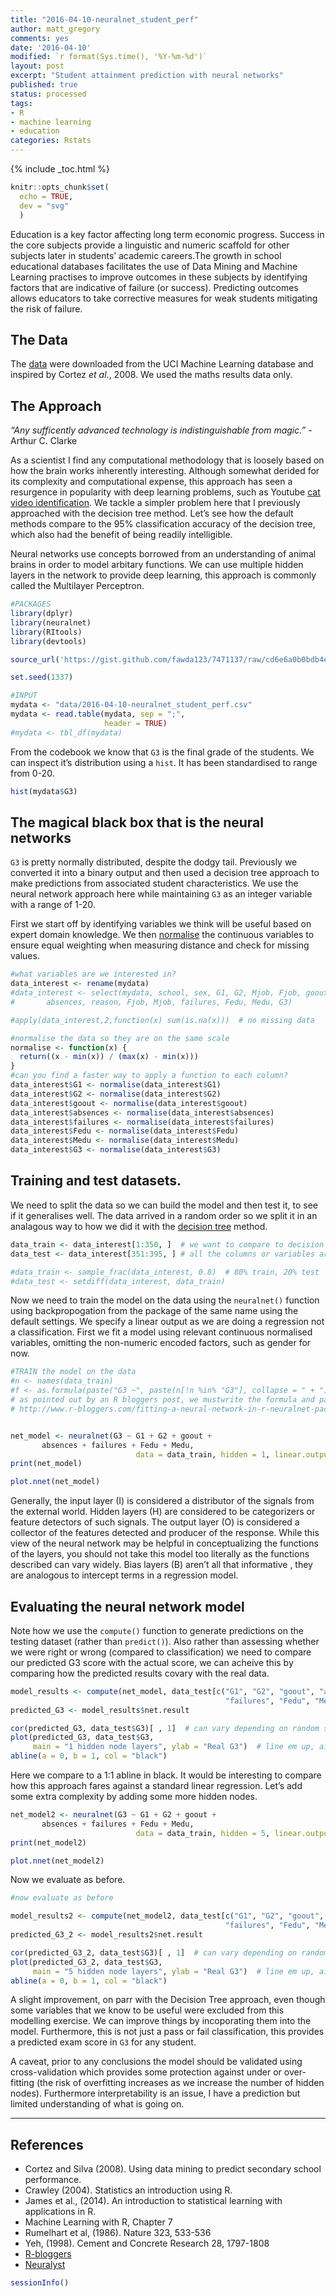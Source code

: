 ```yaml
---
title: "2016-04-10-neuralnet_student_perf"
author: matt_gregory
comments: yes
date: '2016-04-10'
modified: `r format(Sys.time(), '%Y-%m-%d')`
layout: post
excerpt: "Student attainment prediction with neural networks"
published: true
status: processed
tags:
- R
- machine learning
- education
categories: Rstats
---
```


{% include _toc.html %}

```r
knitr::opts_chunk$set(
  echo = TRUE,
  dev = "svg"
  )
```

Education is a key factor affecting long term economic progress. Success in the core subjects provide a linguistic and numeric scaffold for other subjects later in students' academic careers.The growth in school educational databases facilitates the use of Data Mining and Machine Learning practises to improve outcomes in these subjects by identifying factors that are indicative of failure (or success). Predicting outcomes allows educators to take corrective measures for weak students mitigating the risk of failure. 

## The Data  
The [data](https://archive.ics.uci.edu/ml/datasets/Student+Performance) were downloaded from the UCI Machine Learning database and inspired by Cortez *et al*., 2008. We used the maths results data only.

## The Approach  

_"Any sufficently advanced technology is indistinguishable from magic."_ - Arthur C. Clarke    
  
As a scientist I find any computational methodology that is loosely based on how the brain works inherently interesting. Although somewhat derided for its complexity and computational expense, this approach has seen a resurgence in popularity with deep learning problems, such as Youtube [cat video identification](http://www.wired.com/2012/06/google-x-neural-network/). We tackle a simpler problem here that I previously approached with the decision tree method. Let's see how the default methods compare to the 95% classification accuracy of the decision tree, which also had the benefit of being readily intelligible.  

Neural networks use concepts borrowed from an understanding of animal brains in order to model arbitary functions. We can use multiple hidden layers in the network to provide deep learning, this approach is commonly called the Multilayer Perceptron.

```r

#PACKAGES
library(dplyr)
library(neuralnet)
library(RItools)
library(devtools)

source_url('https://gist.github.com/fawda123/7471137/raw/cd6e6a0b0bdb4e065c597e52165e5ac887f5fe95/nnet_plot_update.r')

set.seed(1337)

#INPUT
mydata <- "data/2016-04-10-neuralnet_student_perf.csv" 
mydata <- read.table(mydata, sep = ";",
                     header = TRUE)
#mydata <- tbl_df(mydata)

```

From the codebook we know that `G3` is the final grade of the students. We can inspect it's distribution using a `hist`. It has been standardised to range from 0-20.

```r

hist(mydata$G3)

```

## The magical black box that is the neural networks
`G3` is pretty normally distributed, despite the dodgy tail. Previously we converted it into a binary output and then used a decision tree approach to make predictions from associated student characteristics. We use the neural network approach here while maintaining `G3` as an integer variable with a range of 1-20.

First we start off by identifying variables we think will be useful based on expert domain knowledge. We then [normalise](http://www.machinegurning.com/rstats/student-performance/) the continuous variables to ensure equal weighting when measuring distance and check for missing values.

```r

#what variables are we interested in?
data_interest <- rename(mydata)
#data_interest <- select(mydata, school, sex, G1, G2, Mjob, Fjob, goout, 
#       absences, reason, Fjob, Mjob, failures, Fedu, Medu, G3)

#apply(data_interest,2,function(x) sum(is.na(x)))  # no missing data

#normalise the data so they are on the same scale
normalise <- function(x) {
  return((x - min(x)) / (max(x) - min(x)))
}
#can you find a faster way to apply a function to each column?
data_interest$G1 <- normalise(data_interest$G1)
data_interest$G2 <- normalise(data_interest$G2)
data_interest$goout <- normalise(data_interest$goout)
data_interest$absences <- normalise(data_interest$absences)
data_interest$failures <- normalise(data_interest$failures)
data_interest$Fedu <- normalise(data_interest$Fedu)
data_interest$Medu <- normalise(data_interest$Medu)
data_interest$G3 <- normalise(data_interest$G3)

```

## Training and test datasets.
We need to split the data so we can build the model and then test it, to see if it generalises well. The data arrived in a random order so we split it in an analagous way to how we did it with the [decision tree](http://www.machinegurning.com/rstats/student-performance/) method.

```r

data_train <- data_interest[1:350, ]  # we want to compare to decision tree method!
data_test <- data_interest[351:395, ] # all the columns or variables are selected

#data_train <- sample_frac(data_interest, 0.8)  # 80% train, 20% test
#data_test <- setdiff(data_interest, data_train)

```

Now we need to train the model on the data using the `neuralnet()` function using backpropogation from the package of the same name using the default settings. We specify a linear output as we are doing a regression not a classification. First we fit a model using relevant continuous normalised variables, omitting the non-numeric encoded factors, such as gender for now.

```r

#TRAIN the model on the data
#n <- names(data_train)
#f <- as.formula(paste("G3 ~", paste(n[!n %in% "G3"], collapse = " + ")))
# as pointed out by an R bloggers post, we mustwrite the formula and pass it as an argument
# http://www.r-bloggers.com/fitting-a-neural-network-in-r-neuralnet-package/


net_model <- neuralnet(G3 ~ G1 + G2 + goout + 
       absences + failures + Fedu + Medu,
                            data = data_train, hidden = 1, linear.output = TRUE)
print(net_model)

plot.nnet(net_model)

```

Generally, the input layer (I) is considered a distributor of the signals from the external world. Hidden layers (H) are considered to be categorizers or feature detectors of such signals. The output layer (O) is considered a collector of the features detected and producer of the response. While this view of the neural network may be helpful in conceptualizing the functions of the layers, you should not take this model too literally as the functions described can vary widely. Bias layers (B) aren't all that informative ,  they are analogous to intercept terms in a regression model.

## Evaluating the neural network model
Note how we use the `compute()` function to generate predictions on the testing dataset (rather than `predict()`). Also rather than assessing whether we were right or wrong (compared to classification) we need to compare our predicted G3 score with the actual score, we can acheive this by comparing how the predicted results covary with the real data.

```r

model_results <- compute(net_model, data_test[c("G1", "G2", "goout", "absences", 
                                                "failures", "Fedu", "Medu")])
predicted_G3 <- model_results$net.result

cor(predicted_G3, data_test$G3)[ , 1]  # can vary depending on random seed
plot(predicted_G3, data_test$G3, 
     main = "1 hidden node layers", ylab = "Real G3")  # line em up, aid visualisation
abline(a = 0, b = 1, col = "black") 

```

Here we compare to a 1:1 abline in black. It would be interesting to compare how this approach fares against a standard linear regression. Let's add some extra complexity by adding some more hidden nodes.

```r

net_model2 <- neuralnet(G3 ~ G1 + G2 + goout + 
       absences + failures + Fedu + Medu,
                            data = data_train, hidden = 5, linear.output = TRUE)
print(net_model2)

plot.nnet(net_model2)
```

Now we evaluate as before.

```r
#now evaluate as before

model_results2 <- compute(net_model2, data_test[c("G1", "G2", "goout", "absences", 
                                                "failures", "Fedu", "Medu")])
predicted_G3_2 <- model_results2$net.result

cor(predicted_G3_2, data_test$G3)[ , 1]  # can vary depending on random seed
plot(predicted_G3_2, data_test$G3,
     main = "5 hidden node layers", ylab = "Real G3")  # line em up, aid visualisation
abline(a = 0, b = 1, col = "black") 

```

A slight improvement, on parr with the Decision Tree approach, even though some variables that we know to be useful were excluded from this modelling exercise. We can improve things by incoporating them into the model. Furthermore, this is not just a pass or fail classification, this provides a predicted exam score in `G3` for any student.    

A caveat, prior to any conclusions the model should be validated using cross-validation which provides some protection against under or over-fitting (the risk of overfitting increases as we increase the number of hidden nodes). Furthermore interpretability is an issue, I have a prediction but limited understanding of what is going on.

***

## References
* Cortez and Silva (2008). Using data mining to predict secondary school performance.
* Crawley (2004). Statistics an introduction using R.
* James et al., (2014). An introduction to statistical learning with applications in R.
* Machine Learning with R, Chapter 7  
* Rumelhart et al, (1986). Nature 323, 533-536  
* Yeh, (1998). Cement and Concrete Research 28, 1797-1808  
* [R-bloggers](http://www.r-bloggers.com/fitting-a-neural-network-in-r-neuralnet-package/)  
* [Neuralyst](http://www.cheshireeng.com/Neuralyst/nnbg.htm#nnstruct)  

```r
sessionInfo()
```
